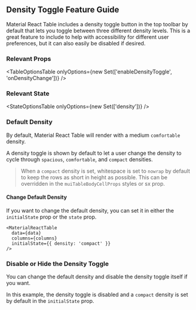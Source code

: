 
<Head>
  <title>Density Toggle Feature Guide - Material React Table Docs</title>
  <meta
    name="description"
    content="How to use, customize, or disable the density toggle button feature of Material React Table"
  />
</Head>

## Density Toggle Feature Guide

Material React Table includes a density toggle button in the top toolbar by default that lets you toggle between three different density levels. This is a great feature to include to help with accessibility for different user preferences, but it can also easily be disabled if desired.

### Relevant Props

<TableOptionsTable
  onlyOptions={new Set(['enableDensityToggle', 'onDensityChange'])}
/>

### Relevant State

<StateOptionsTable onlyOptions={new Set(['density'])} />

### Default Density

By default, Material React Table will render with a medium `comfortable` density.

A density toggle is shown by default to let a user change the density to cycle through `spacious`, `comfortable`, and `compact` densities.

> When a `compact` density is set, whitespace is set to `nowrap` by default to keep the rows as short in height as possible. This can be overridden in the `muiTableBodyCellProps` styles or sx prop.

#### Change Default Density

If you want to change the default density, you can set it in either the `initialState` prop or the `state` prop.

```tsx
<MaterialReactTable
  data={data}
  columns={columns}
  initialState={{ density: 'compact' }}
/>
```

### Disable or Hide the Density Toggle

You can change the default density and disable the density toggle itself if you want.

In this example, the density toggle is disabled and a `compact` density is set by default in the `initialState` prop.

<DisableExample />

